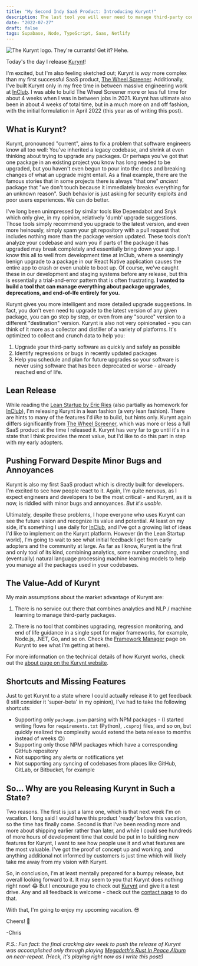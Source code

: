 ```yaml
---
title: "My Second Indy SaaS Product: Introducing Kurynt!"
description: The last tool you will ever need to manage third-party code.
date: "2022-07-27"
draft: false
tags: Supabase, Node, TypeScript, Saas, Netlify
---
```


![The Kurynt logo. They're currants! Get it? Hehe.](logo.png)

Today's the day I release <a href="https://kurynt.com">Kurynt</a>! 

I'm excited, but I'm also feeling sketched out; Kurynt is _way_ more complex than my first successful SaaS product, <a href="https://wheelscreener">The Wheel Screener</a>. Additionally, I've built Kurynt only in my free time in between massive engineering work at <a href="https://inclub-app.com">InClub</a>. I was able to build The Wheel Screener more or less full time for about 4 weeks when I was in between jobs in 2021. Kurynt has ultimate also been in about 4 weeks of total time, but in a much more on and off fashion, with the initial formulation in April 2022 (this year as of writing this post).

## What is Kurynt?

Kurynt, pronounced "current", aims to fix a problem that software engineers know all too well: You've inherited a legacy codebase, and shrink at even thinking about trying to upgrade any packages. Or perhaps you've got that one package in an existing project you know has long needed to be upgraded, but you haven't even begun to pour into the docs and breaking changes of what an upgrade might entail. As a final example, there are the famous stories that in some projects there is always "that one" _ancient_ package that "we don't touch because it immediately breaks everything for an unknown reason". Such behavior is just asking for security exploits and poor users experiences. We can do better.

I've long been unimpressed by similar tools like Dependabot and Snyk which only give, in my opinion, relatively 'dumb' upgrade suggestions. Those tools simply recommend you upgrade to the latest version, and even more heinously, simply spam your git repository with a pull request that includes nothing more than the package version updated. These tools don't analyze your codebase and warn you if parts of the package it has upgraded may break completely and essentially bring down your app. I know this all to well from development time at InClub, where a seemingly benign upgrade to a package in our React Native application causes the entire app to crash or even unable to boot up. Of course, we've caught these in our development and staging systems before any release, but this is essentially a trial-and-error pattern that is often frustrating. **I wanted to build a tool that can manage everything about package upgrades, deprecations, and end-of-lfe entirely for you.**

Kurynt gives you more intelligent and more detailed upgrade suggestions. In fact, you don't even need to upgrade to the latest version of any given package, you can go step by step, or even from any "source" version to a different "destination" version. Kurynt is also not very opinionated - you can think of it more as a collector and distiller of a variety of platforms. It's optimized to collect and crunch data to help you:

1. Upgrade your third-party software as quickly and safely as possible
2. Identify regressions or bugs in recently updated packages
3. Help you schedule and plan for future upgrades so your software is never using software that has been deprecated or worse - already reached end of life.

## Lean Release

While reading the <a href="https://www.goodreads.com/book/show/10127019-the-lean-startup">Lean Startup by Eric Ries</a> (also partially as homework for <a href="https://inclub-app.com">InClub</a>), I'm releasing Kurynt in a lean fashion (a _very_ lean fashion). There are hints to many of the features I'd _like_ to build, but hints only. Kurynt again differs significantly from <a href="https://wheelscreener.com">The Wheel Screener</a>, which was more or less a full SaaS product at the time I released it. Kurynt has very far to go until it's in a state that I think provides the most value, but I'd like to do this part in step with my early adopters.

## Pushing Forward Despite Minor Bugs and Annoyances

Kurynt is also my first SaaS product which is directly built for developers. I'm excited to see how people react to it. Again, I'm quite nervous, as I expect engineers and developers to be the most critical - and Kurynt, as it is now, is riddled with minor bugs and annoyances. _But it's usable_. 

Ultimately, despite these problems, I hope everyone who uses Kurynt can see the future vision and recognize its value and potential. At least on my side, it's something I use daily for <a href="https://inclub-app.com">InClub</a>, and I've got a growing list of ideas I'd like to implement on the Kurynt platform. However (in the Lean Startup world), I'm going to wait to see what initial feedback I get from early adopters and the community at large. As far as I know, Kurynt is the first and only tool of its kind, combining analytics, some number crunching, and (eventually) natural language processing machine learning models to help you manage all the packages used in your codebases.

## The Value-Add of Kurynt

My main assumptions about the market advantage of Kurynt are:

1. There is no service out there that combines analytics and NLP / machine learning to manage third-party packages.

2. There is no tool that combines upgrading, regression monitoring, and end of life guidance in a single spot for major frameworks, for example, Node.js, .NET, Go, and so on. Check the <a href="https://kurynt.com/framework-manager">Framework Manager</a> page on Kurynt to see what I'm getting at here).

For more information on the technical details of how Kurynt works, check out the <a href="https://kurynt.com/about">about page on the Kurynt website</a>.

## Shortcuts and Missing Features

Just to get Kurynt to a state where I could actually release it to get feedback (I still consider it 'super-beta' in my opinion), I've had to take the following shortcuts:

- Supporting only `package.json` parsing with NPM packages - (I started writing flows for `requirements.txt` (Python), `.csproj` files, and so on, but quickly realized the complexity would extend the beta release to months instead of weeks 😊)
- Supporting only those NPM packages which have a corresponding GitHub repository
- Not supporting any alerts or notifications yet
- Not supporting any syncing of codebases from places like GitHub, GitLab, or Bitbucket, for example

## So... Why are you Releasing Kurynt in Such a State?

Two reasons. The first is just a lame one, which is that next week I'm on vacation. I long said I would have this product 'ready' before this vacation, so the time has finally come. Second is that I've been reading more and more about shipping earlier rather than later, and while I could see hundreds of more hours of development time that could be put in to building new features for Kurynt, I want to see how people use it and what features are the most valuable. I've got the proof of concept up and working, and anything additional not informed by customers is just time which will likely take me away from my vision with Kurynt.

So, in conclusion, I'm at least mentally prepared for a bumpy release, but overall looking forward to it. It may seem to you that Kurynt does nothing right now! 😂 But I encourage you to check out <a href="https://kurynt.com">Kurynt</a> and give it a test drive. Any and all feedback is welcome - check out the <a href="https://kurynt.com/contact">contact page</a> to do that.

With that, I'm going to enjoy my upcoming vacation. 😎

Cheers! 🍺

-Chris

_P.S.: Fun fact: the final cracking dev week to push the release of Kurynt was accomplished only through playing <a href="https://www.youtube.com/watch?v=3euJsXpXRzQ">Megadeth's Rust In Peace Album</a> on near-repeat. (Heck, it's playing right now as I write this post!)_

